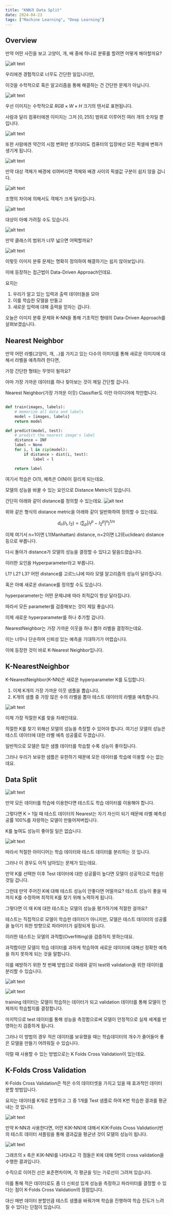 ```yaml
---
title: "KNN과 Data Split"
date: 2024-04-23
tags: ["Machine Learning", "Deap Learning"]
---
```


## Overview

만약 어떤 사진을 보고 고양이, 개, 배 중에 하나로 분류를 할려면 어떻게 해야할까요?

![alt text](/blog/what_is_machine_learning/image-2.png)

우리에겐 경험적으로 너무도 간단한 일입니다만,

이것을 수학적으로 혹은 알고리즘을 통해 해결하는 건 간단한 문제가 아닙니다.

![alt text](/blog/what_is_machine_learning/image-3.png)

우선 이미지는 수학적으로 $RGB \times W \times H$ 크기의 텐서로 표현됩니다.

사람과 달리 컴퓨터에겐 이미지는 그저 $[0, 255]$ 범위로 이루어진 여러 개의 숫자일 뿐입니다.

![alt text](/blog/what_is_machine_learning/image-4.png)

또한 사람에겐 약간의 시점 변화만 생기더라도 컴퓨터의 입장에선 모든 픽셀에 변화가 생기게 됩니다.

![alt text](/blog/what_is_machine_learning/image-5.png)

만약 대상 객체가 배경에 섞여버리면 객체와 배경 사이의 픽셀값 구분이 쉽지 않을 겁니다.

![alt text](/blog/what_is_machine_learning/image-6.png)

조명의 차이에 의해서도 객체가 크게 달라집니다.

![alt text](/blog/what_is_machine_learning/image-7.png)

대상이 아예 가려질 수도 있습니다.

![alt text](/blog/what_is_machine_learning/image-8.png)

만약 클래스의 범위가 너무 넓으면 어떡할까요?

![alt text](/blog/what_is_machine_learning/image-9.png)

이렇듯 이미지 분류 문제는 명확히 정의하여 해결하기는 쉽지 않아보입니다.

이에 등장하는 접근법이 Data-Driven Approach인데요.

요지는
1. 우리가 알고 있는 입력과 출력 데이터들을 모아
2. 이를 학습한 모델을 만들고
3. 새로운 입력에 대해 출력을 얻자는 겁니다.

오늘은 이미지 분류 문제와 K-NN을 통해 기초적인 형태의 Data-Driven Approach를 살펴보겠습니다.

## Nearest Neighbor

만약 어떤 라벨(고양이, 개, ..)를 가지고 있는 다수의 이미지를 통해 새로운 이미지에 대해서 라벨을 예측하려 한다면,

가장 간단한 형태는 무엇이 될까요?

아마 가장 가까운 데이터를 하나 찾아보는 것이 제일 간단할 겁니다.

Nearest Neighbor(가장 가까운 이웃) Classifier도 이런 아이디어에 착안합니다.


```python

def train(images, labels):
    # memorize all data and labels
    model = [images, labels]
    return model

def predict(model, test):
    # predict the nearest image's label
    distance = INF
    label = None
    for i, l in zip(model):
        if distance > dist(i, test):
            label = l

    return label
```

여기서 학습은 O(1), 예측은 O(N)이 걸리게 되는데요.

모델의 성능을 바꿀 수 있는 요인으로 Distance Metric이 있습니다.

간단히 아래와 같이 distance를 정의할 수 있는데요.
![alt text](/blog/what_is_machine_learning/image-10.png)

위와 같은 형식의 distance metric을 아래와 같이 일반화하여 정의할 수 있는데요.

$$
d_n(I_1, I_2) = (\sum_p |I_1^p - I_2^p |^n)^{1/n}
$$

이제 여기서 n=1이면 L1(Manhattan) distance, n=2이면 L2(Euclidean) distance 등으로 부릅니다.

다시 돌아가 distance가 모델의 성능을 결정할 수 있다고 말씀드렸습니다.

이러한 요인을 Hyperparameter라고 부릅니다.

L1? L2? L3? 어떤 distance를 고르느냐에 따라 모델 알고리즘의 성능이 달라집니다.

혹은 아예 새로운 distance를 정의할 수도 있습니다.

hyperparameter는 어떤 문제냐에 따라 최적값이 항상 달라집니다.

따라서 모든 parameter를 검증해보는 것이 제일 좋습니다.

이제 새로운 hyperparameter를 하나 추가할 겁니다.

NearestNeighbor는 가장 가까운 이웃을 하나 뽑아 라벨을 결정하는데요.

이는 너무나 단순하여 신뢰성 있는 예측을 기대하기가 어렵습니다.

이에 등장한 것이 바로 K-Nearest Neighbor입니다.

## K-NearestNeighbor

K-NearestNeighbor(K-NN)은 새로운 hyperparameter K를 도입합니다.

1. 이제 K개의 가장 가까운 이웃 샘플을 뽑습니다.
2. K개의 샘플 중 가장 많은 수의 라벨을 뽑아 테스트 데이터의 라벨을 예측합니다.

![alt text](/blog/what_is_machine_learning/image-11.png)

이제 가장 적절한 K를 찾을 차례인데요.

적절한 K를 찾기 위해선 모델의 성능을 측정할 수 있어야 합니다.
여기선 모델의 성능은 테스트 데이터에 대한 라벨 예측 성공률로 두겠습니다.

일반적으로 모델은 많은 샘플 데이터를 학습할 수록 성능이 좋아집니다.

그러나 우리가 보유한 샘플은 유한하기 때문에 모든 데이터를 학습에 이용할 수는 없는데요.

## Data Split

![alt text](/blog/what_is_machine_learning/image-13.png)

만약 모든 데이터를 학습에 이용한다면 테스트도 학습 데이터를 이용해야 합니다.

그렇다면 K = 1일 때 테스트 데이터의 Nearest는 자기 자신이 되기 때문에 라벨 예측성공률 100%를 자랑하는 모델이 만들어져버립니다.

K를 높여도 성능이 좋아질 일은 없습니다.

![alt text](/blog/what_is_machine_learning/image-14.png)

따라서 적절한 아이디어는 학습 데이터와 테스트 데이터를 분리하는 것 입니다.

그러나 이 경우도 아직 남아있는 문제가 있는데요.

만약 K를 선택한 이후 Test 데이터에 대한 성공률이 높다면 모델이 성공적으로 학습된 것일 겁니다.

그런데 만약 주어진 K에 대해 테스트 성능이 안좋다면 어떨까요?
테스트 성능이 좋을 때까지 K를 수정하며 최적의 K를 찾기 위해 노력하게 됩니다.

그렇다면 이 때 K에 대한 테스트는 모델의 성능을 평가하기에 적절한 걸까요?

테스트는 직접적으로 모델이 학습한 데이터가 아니지만, 모델은 테스트 데이터의 성공률을 높이기 위한 방향으로 파라미터가 설정되게 됩니다.

이러한 테스트는 모델의 과적합(Overfitting)을 검증하지 못하는데요.

과적합이란 모델이 학습 데이터를 과하게 학습하여 새로운 데이터에 대해선 정확한 예측을 하지 못하게 되는 것을 말합니다.

 이를 예방하기 위한 첫 번째 방법으로 아래와 같이 test와 validation을 위한 데이터를 분리할 수 있습니다.

![alt text](/blog/what_is_machine_learning/image-15.png)

![alt text](/blog/what_is_machine_learning/image-16.png)

training 데이터는 모델이 학습하는 데이터가 되고 validation 데이터를 통해 모델이 언제까지 학습할지를 결정합니다.

마지막으로 test 데이터를 통해 성능을 측정함으로써 모델이 안정적으로 실제 세계를 반영하는지 검증하게 됩니다.

그러나 이 방법의 경우 적은 데이터를 보유했을 때는 학습데이터의 개수가 줄어들어 좋은 모델을 만들기 어려워질 수 있습니다.

이럴 때 사용할 수 있는 방법으로는 K Folds Cross Validation이 있는데요.

## K-Folds Cross Validation

K-Folds Cross Validation은 적은 수의 데이터셋을 가지고 있을 때 효과적인 데이터 분할 방법입니다.

요지는 데이터를 K개로 분할하고 그 중 1개를 Test 샘플로 하여 K번 학습한 결과를 평균내는 것 입니다.

![alt text](/blog/what_is_machine_learning/image-17.png)

만약 K-NN과 사용한다면, 어떤 K(K-NN)에 대해서 K(K-Folds Cross Validation)번의 테스트 데이터 셔플링을 통해 결과값을 평균낸 것이 모델의 성능이 됩니다.

![alt text](/blog/what_is_machine_learning/image-18.png)

그래프의 x 축은 K(K-NN)를 나타내고 각 점들은 K에 대해 5번의 cross validation을 수행한 결과입니다.

수직으로 이어진 선은 표준편차이며, 각 평균을 잇는 가로선이 그려져 있습니다.

이를 통해 적은 데이터로도 좀 더 신뢰성 있게 성능을 측정하고 파라미터를 결정할 수 있다는 점이 K-Folds Cross Validation의 장점입니다.

대신 매번 데이터 분할만큼 테스트 샘플을 바꿔가며 학습을 진행하여 학습 진도가 느려질 수 있다는 단점이 있습니다.